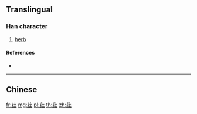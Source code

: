 {{character info/new}}
{{also|葒}}
==Translingual==

===Han character===
{{Han char|rn=140|rad=艸|as=06|sn=12|four=|canj=TVMM}}

# [[herb]]

====References====
* {{Han ref|kx=1031.381|hdz=53212.110|uh=836D|ud=33645}}

----

==Chinese==
{{zh-see|葒}}

[[fr:荭]]
[[mg:荭]]
[[pl:荭]]
[[th:荭]]
[[zh:荭]]